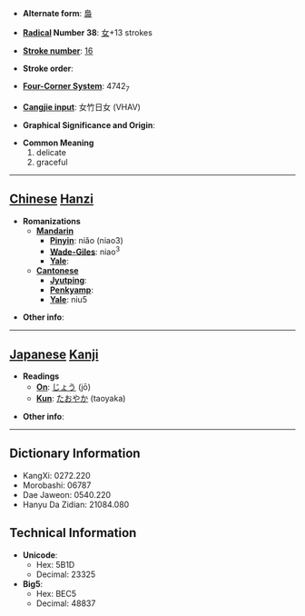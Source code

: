 * '''Alternate form''': [[裊]]

* '''[[Wiktionary:Chinese radical index| Radical]] Number 38''': [[Wiktionary:Chinese radical index 女|女]]+13 strokes

* '''[[Wiktionary:Chinese total strokes index|Stroke number]]''': [[Wiktionary:Chinese total strokes index 16|16]]

* '''Stroke order''': 

* '''[[Wiktionary:Chinese four corner index|Four-Corner System]]''': 4742<sub>7</sub>

* '''[[Wiktionary:Chinese Cangjie index|Cangjie input]]''': 女竹日女 (VHAV)

* '''Graphical Significance and Origin''': 

* '''Common Meaning'''
*#delicate
*# graceful


----

== [[Chinese]] [[Hanzi]] ==

* '''Romanizations'''
** '''[[Mandarin]]'''
*** '''[[Pinyin]]''': niǎo (niao3)
*** '''[[Wade-Giles]]''': niao<sup>3</sup>
*** '''[[Yale]]''': 
** '''[[Cantonese]]'''
*** '''[[Jyutping]]''':
*** '''[[Penkyamp]]''': 
*** '''[[Yale]]''': niu5

* '''Other info''': 

----

== [[Japanese]] [[Kanji]] ==

* '''Readings'''
** '''[[On]]''': [[じょう]] (jō)
** '''[[Kun]]''': [[たおやか]] (taoyaka)

* '''Other info''':  

----

== Dictionary Information ==

* KangXi: 0272.220
* Morobashi: 06787
* Dae Jaweon: 0540.220
* Hanyu Da Zidian: 21084.080

== Technical Information ==

* '''Unicode''':
** Hex: 5B1D
** Decimal: 23325
* '''Big5''':
** Hex: BEC5
** Decimal: 48837